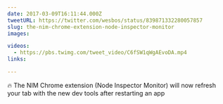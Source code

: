 ```yaml
---
date: 2017-03-09T16:11:44.000Z
tweetURL: https://twitter.com/wesbos/status/839871332280057857
slug: the-nim-chrome-extension-node-inspector-monitor
images:

videos:
  - https://pbs.twimg.com/tweet_video/C6fSW1qWgAEvoDA.mp4
links:

---
```

🔥 The NIM Chrome extension (Node Inspector Monitor) will now refresh your tab with the new dev tools after restarting an app
